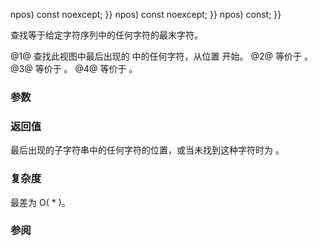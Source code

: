 {{cpp/experimental/basic_string_view/title | find_last_of }}
{{cpp/experimental/basic_string_view/navbar}}
{{dcl begin}}
{{dcl | num=1 | since=libfund_ts |
constexpr size_type find_last_of(basic_string_view v, size_type pos {{=}} npos) const noexcept;
}}
{{dcl | num=2 | since=libfund_ts |
constexpr size_type find_last_of(CharT c, size_type pos {{=}} npos) const noexcept;
}}
{{dcl | num=3 | since=libfund_ts |
constexpr size_type find_last_of(const CharT* s, size_type pos, size_type count) const;
}}
{{dcl | num=4 | since=libfund_ts |
constexpr size_type find_last_of(const CharT* s, size_type pos {{=}} npos) const;
}}
{{dcl end}}

查找等于给定字符序列中的任何字符的最末字符。

@1@ 查找此视图中最后出现的 {{tt|v}} 中的任何字符，从位置 {{tt|pos}} 开始。
@2@ 等价于 {{c|find_last_of(basic_string_view(&amp;c, 1), pos)}}。
@3@ 等价于 {{c|find_last_of(basic_string_view(s, count), pos)}}。
@4@ 等价于 {{c|find_last_of(basic_string_view(s), pos)}}。

===参数===
{{par begin}}
{{par | v | 要搜索的视图}}
{{par | pos | 从之开始搜索的位置}}
{{par | count | 要搜索的字符串的长度}}
{{par | s | 指向要搜索字符串的指针}}
{{par | ch | 要搜索的字符}}
{{par end}} 

===返回值===
最后出现的子字符串中的任何字符的位置，或当未找到这种字符时为 {{lc|npos}}。

===复杂度===
最差为 O({{tt|size()}} * {{tt|v.size()}})。

===参阅===
{{dsc begin}}
{{dsc inc | cpp/experimental/basic_string_view/dsc find}}
{{dsc inc | cpp/experimental/basic_string_view/dsc rfind}}
{{dsc inc | cpp/experimental/basic_string_view/dsc find_first_of}}
{{dsc inc | cpp/experimental/basic_string_view/dsc find_first_not_of}}
{{dsc inc | cpp/experimental/basic_string_view/dsc find_last_not_of}}
{{dsc end}}